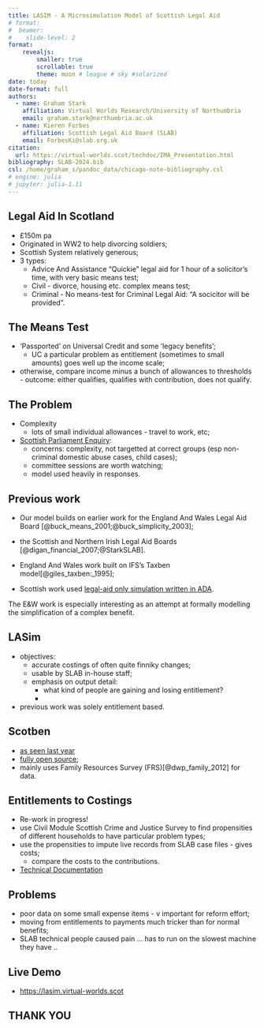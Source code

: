 ```yaml
---
title: LASIM - A Microsimulation Model of Scottish Legal Aid
# format: 
#  beamer:
#    slide-level: 2
format: 
    revealjs:
        smaller: true
        scrollable: true  
        theme: moon # league # sky #solarized
date: today
date-format: full
authors:
  - name: Graham Stark
    affiliation: Virtual Worlds Research/University of Northumbria 
    email: graham.stark@northumbria.ac.uk
  - name: Kieren Forbes
    affiliation: Scottish Legal Aid Board (SLAB)
    email: ForbesKi@slab.org.uk
citation:
  url: https://virtual-worlds.scot/techdoc/IMA_Presentation.html
bibliography: SLAB-2024.bib
csl: /home/graham_s/pandoc_data/chicago-note-bibliography.csl
# engine: julia
# jupyter: julia-1.11
---
```


## Legal Aid In Scotland

* &pound;150m pa 
* Originated in WW2 to help divorcing soldiers;
* Scottish System relatively generous; 
* 3 types:
    - Advice And Assistance "Quickie" legal aid for 1 hour of a solicitor's time, with very basic means test;
    - Civil - divorce, housing etc. complex means test;
    - Criminal - No means-test for Criminal Legal Aid: "A socicitor will be provided".

## The Means Test

* 'Passported' on Universal Credit and some 'legacy benefits';
    - UC a particular problem as entitlement (sometimes to small amounts) goes well up the income scale;
* otherwise, compare income minus a bunch of allowances to thresholds - outcome: either qualifies, qualifies with contribution, does not qualify.

## The Problem 

* Complexity
    - lots of small individual allowances - travel to work, etc;
* [Scottish Parliament Enquiry](https://www.parliament.scot/chamber-and-committees/committees/current-and-previous-committees/session-6-equalities-human-rights-and-civil-justice-committee/correspondence/2025/civil-legal-aid-inquiry-ercs-21-may-2025):
    - concerns: complexity, not targetted at correct groups (esp non-criminal domestic abuse cases, child cases);
    - committee sessions are worth watching;
    - model used heavily in responses.

## Previous work

* Our model builds on earlier work for the England And Wales Legal Aid Board [@buck_means_2001;@buck_simplicity_2003];
* the Scottish and Northern Irish Legal Aid Boards [@digan_financial_2007;@StarkSLAB]. 

* England And Wales work built on IFS's Taxben model[@giles_taxben:_1995]; 
* Scottish work used [legal-aid only simulation written in ADA](https://github.com/grahamstark/scottish_legal_aid). 

The E&W work is especially interesting as an attempt at formally modelling the simplification of a complex benefit.

## LASim

* objectives:
    - accurate costings of often quite finniky changes;
    - usable by SLAB in-house staff;
    - emphasis on output detail:
        - what kind of people are gaining and losing entitlement? 
        - 
* previous work was solely entitlement based.

## Scotben

* [as seen last year](https://triplepc.northumbria.ac.uk) 
* [fully open source](https://github.com/grahamstark/ScottishTaxBenefitModel.jl); 
* mainly uses Family Resources Survey (FRS)[@dwp_family_2012] for data.


## Entitlements to Costings

* Re-work in progress!
* use Civil Module Scottish Crime and Justice Survey to find propensities of different households to have particular problem types;
* use the propensities to impute live records from SLAB case files - gives costs;
    - compare the costs to the contributions.
* [Technical Documentation](https://lasim.virtual-worlds.scot/techdoc/index.html)

## Problems

* poor data on some small expense items - v important for reform effort;
* moving from entitlements to payments much tricker than for normal benefits;
* SLAB technical people caused pain ... has to run on the slowest machine they have .. 

## Live Demo

* [https://lasim.virtual-worlds.scot](https://lasim.virtual-worlds.scot)

## THANK YOU 

